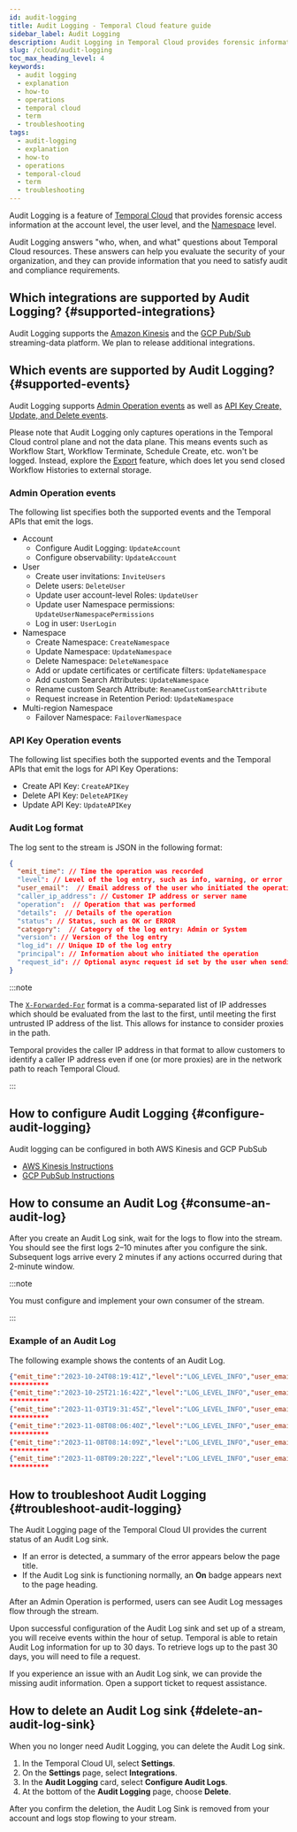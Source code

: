 ```yaml
---
id: audit-logging
title: Audit Logging - Temporal Cloud feature guide
sidebar_label: Audit Logging
description: Audit Logging in Temporal Cloud provides forensic information, integrating with a data streaming service for secure data handling and supporting key Admin and API Key operations. This streamlines audit and compliance processes.
slug: /cloud/audit-logging
toc_max_heading_level: 4
keywords:
  - audit logging
  - explanation
  - how-to
  - operations
  - temporal cloud
  - term
  - troubleshooting
tags:
  - audit-logging
  - explanation
  - how-to
  - operations
  - temporal-cloud
  - term
  - troubleshooting
---
```


Audit Logging is a feature of [Temporal Cloud](/cloud/overview) that provides forensic access information at the account level, the user level, and the [Namespace](/namespaces) level.

Audit Logging answers "who, when, and what" questions about Temporal Cloud resources.
These answers can help you evaluate the security of your organization, and they can provide information that you need to satisfy audit and compliance requirements.

## Which integrations are supported by Audit Logging? {#supported-integrations}

Audit Logging supports the [Amazon Kinesis](https://docs.aws.amazon.com/kinesis/) and the [GCP Pub/Sub](https://cloud.google.com/pubsub?hl=en) streaming-data platform.
We plan to release additional integrations.

## Which events are supported by Audit Logging? {#supported-events}

Audit Logging supports [Admin Operation events](#admin-operation-events) as well as [API Key Create, Update, and Delete events](#admin-operation-events).

Please note that Audit Logging only captures operations in the Temporal Cloud control plane and not the data plane.
This means events such as Workflow Start, Workflow Terminate, Schedule Create, etc. won't be logged.
Instead, explore the [Export](/cloud/export) feature, which does let you send closed Workflow Histories to external storage.

### Admin Operation events

The following list specifies both the supported events and the Temporal APIs that emit the logs.

- Account
  - Configure Audit Logging: `UpdateAccount`
  - Configure observability: `UpdateAccount`
- User
  - Create user invitations: `InviteUsers`
  - Delete users: `DeleteUser`
  - Update user account-level Roles: `UpdateUser`
  - Update user Namespace permissions: `UpdateUserNamespacePermissions`
  - Log in user: `UserLogin`
- Namespace
  - Create Namespace: `CreateNamespace`
  - Update Namespace: `UpdateNamespace`
  - Delete Namespace: `DeleteNamespace`
  - Add or update certificates or certificate filters: `UpdateNamespace`
  - Add custom Search Attributes: `UpdateNamespace`
  - Rename custom Search Attribute: `RenameCustomSearchAttribute`
  - Request increase in Retention Period: `UpdateNamespace`
- Multi-region Namespace
  - Failover Namespace: `FailoverNamespace`

### API Key Operation events

The following list specifies both the supported events and the Temporal APIs that emit the logs for API Key Operations:

- Create API Key: `CreateAPIKey`
- Delete API Key: `DeleteAPIKey`
- Update API Key: `UpdateAPIKey`

### Audit Log format

The log sent to the stream is JSON in the following format:

```json
{
  "emit_time": // Time the operation was recorded
  "level": // Level of the log entry, such as info, warning, or error
  "user_email":  // Email address of the user who initiated the operation
  "caller_ip_address": // Customer IP address or server name
  "operation":  // Operation that was performed
  "details":  // Details of the operation
  "status": // Status, such as OK or ERROR
  "category":  // Category of the log entry: Admin or System
  "version": // Version of the log entry
  "log_id": // Unique ID of the log entry
  "principal": // Information about who initiated the operation
  "request_id": // Optional async request id set by the user when sending a request
}
```

:::note

The [`X-Forwarded-For`](https://developer.mozilla.org/en-US/docs/Web/HTTP/Headers/X-Forwarded-For) format is a comma-separated list of IP addresses which should be evaluated from the last to the first, until meeting the first untrusted IP address of the list. This allows for instance to consider proxies in the path.

Temporal provides the caller IP address in that format to allow customers to identify a caller IP address even if one (or more proxies) are in the network path to reach Temporal Cloud.

:::

## How to configure Audit Logging {#configure-audit-logging}

Audit logging can be configured in both AWS Kinesis and GCP PubSub

* [AWS Kinesis Instructions](/cloud/audit-logging-aws)
* [GCP PubSub Instructions](/cloud/audit-logging-gcp)

## How to consume an Audit Log {#consume-an-audit-log}

After you create an Audit Log sink, wait for the logs to flow into the stream.
You should see the first logs 2–10 minutes after you configure the sink.
Subsequent logs arrive every 2 minutes if any actions occurred during that 2-minute window.

:::note

You must configure and implement your own consumer of the stream.

:::

### Example of an Audit Log

The following example shows the contents of an Audit Log.

```json
{"emit_time":"2023-10-24T08:19:41Z","level":"LOG_LEVEL_INFO","user_email":"user1@example.com","operation":"UpdateAccount","details":{"client_ca_fingerprints":["5bb99d14fa602f7d39b7d048674a2251"],"search_attribute_update":{}},"status":"OK","category":"LOG_CATEGORY_ADMIN","log_id":"0mc69c0323b871293ce231dd1c7fb634","principal":{"id":"988cb80b-d6be-4bb5-9c87-d09f93f58ed3","type":"user","name":"user1@example.com"}}
**********
{"emit_time":"2023-10-25T21:16:42Z","level":"LOG_LEVEL_INFO","user_email":"user2@example.com","operation":"DeleteUser","details":{"target_users":["0b741c47-e093-47d1-9b74-f2359129f78f"],"search_attribute_update":{}},"status":"OK","category":"LOG_CATEGORY_ADMIN","log_id":"0mc69c0323b871293ce231dd1c7fb635","request_id":"445297d3-43a7-4793-8a04-1b1dd1999641","principal":{"id":"b160473e-e40d-4a81-90d1-f4218269e6e4","type":"user","name":"user2@example.com"}}
**********
{"emit_time":"2023-11-03T19:31:45Z","level":"LOG_LEVEL_INFO","user_email":"user3@example.com","operation":"InviteUsers","details":{"target_users":["user3@example.net"],"search_attribute_update":{}},"status":"OK","category":"LOG_CATEGORY_ADMIN","log_id":"0mc69c0323b871293ce231dd1c7fb636","principal":{"id":"35fdc757-9637-446b-b386-12ed475511ad","type":"user","name":"user3@example.com"}}
**********
{"emit_time":"2023-11-08T08:06:40Z","level":"LOG_LEVEL_INFO","user_email":"user1@example.com","operation":"UpdateUser","details":{"target_users":["user1@example.net"],"search_attribute_update":{}},"status":"OK","category":"LOG_CATEGORY_ADMIN","log_id":"0mc69c0323b871293ce231dd1c7fb637","request_id":"445297d3-43a7-4793-8a04-1b1dd1999640","principal":{"id":"988cb80b-d6be-4bb5-9c87-d09f93f58ed3","type":"user","name":"user1@example.com"}}
**********
{"emit_time":"2023-11-08T08:14:09Z","level":"LOG_LEVEL_INFO","user_email":"user1@example.com","operation":"UpdateNamespace","details":{"namespace":"audit-log-test.example-dev","client_ca_fingerprints":["f186d0bd971ff7d52dc6cc9d9b6f7644"],"search_attribute_update":{}},"status":"OK","category":"LOG_CATEGORY_ADMIN","log_id":"0mc69c0323b871293ce231dd1c7fb638","principal":{"id":"988cb80b-d6be-4bb5-9c87-d09f93f58ed3","type":"user","name":"user1@example.com"}}
**********
{"emit_time":"2023-11-08T09:20:22Z","level":"LOG_LEVEL_INFO","user_email":"user1@example.com","operation":"UpdateUserNamespacePermissions","details":{"namespace":"audit-log-test.example-dev","search_attribute_update":{}},"status":"OK","category":"LOG_CATEGORY_ADMIN","log_id":"0mc69c0323b871293ce231dd1c7fb639","principal":{"id":"988cb80b-d6be-4bb5-9c87-d09f93f58ed3","type":"user","name":"user1@example.com"}}
**********
```

## How to troubleshoot Audit Logging {#troubleshoot-audit-logging}

The Audit Logging page of the Temporal Cloud UI provides the current status of an Audit Log sink.

- If an error is detected, a summary of the error appears below the page title.
- If the Audit Log sink is functioning normally, an **On** badge appears next to the page heading.

After an Admin Operation is performed, users can see Audit Log messages flow through the stream.

Upon successful configuration of the Audit Log sink and set up of a stream, you will receive events within the hour of setup.
Temporal is able to retain Audit Log information for up to 30 days.
To retrieve logs up to the past 30 days, you will need to file a request.

If you experience an issue with an Audit Log sink, we can provide the missing audit information.
Open a support ticket to request assistance.

## How to delete an Audit Log sink {#delete-an-audit-log-sink}

When you no longer need Audit Logging, you can delete the Audit Log sink.

1. In the Temporal Cloud UI, select **Settings**.
1. On the **Settings** page, select **Integrations**.
1. In the **Audit Logging** card, select **Configure Audit Logs**.
1. At the bottom of the **Audit Logging** page, choose **Delete**.

After you confirm the deletion, the Audit Log Sink is removed from your account and logs stop flowing to your stream.
